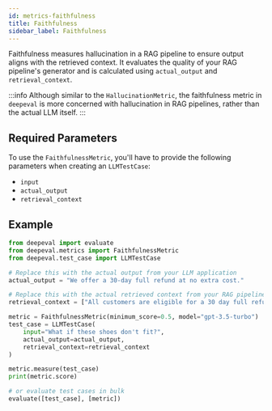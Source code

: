 ```yaml
---
id: metrics-faithfulness
title: Faithfulness
sidebar_label: Faithfulness
---
```


Faithfulness measures hallucination in a RAG pipeline to ensure output aligns with the retrieved context. It evaluates the quality of your RAG pipeline's generator and is calculated using `actual_output` and `retrieval_context`.

:::info
Although similar to the `HallucinationMetric`, the faithfulness metric in `deepeval` is more concerned with hallucination in RAG pipelines, rather than the actual LLM itself.
:::

## Required Parameters

To use the `FaithfulnessMetric`, you'll have to provide the following parameters when creating an `LLMTestCase`:

- `input`
- `actual_output`
- `retrieval_context`

## Example

```python
from deepeval import evaluate
from deepeval.metrics import FaithfulnessMetric
from deepeval.test_case import LLMTestCase

# Replace this with the actual output from your LLM application
actual_output = "We offer a 30-day full refund at no extra cost."

# Replace this with the actual retrieved context from your RAG pipeline
retrieval_context = ["All customers are eligible for a 30 day full refund at no extra cost."]

metric = FaithfulnessMetric(minimum_score=0.5, model="gpt-3.5-turbo")
test_case = LLMTestCase(
    input="What if these shoes don't fit?",
    actual_output=actual_output,
    retrieval_context=retrieval_context
)

metric.measure(test_case)
print(metric.score)

# or evaluate test cases in bulk
evaluate([test_case], [metric])
```
